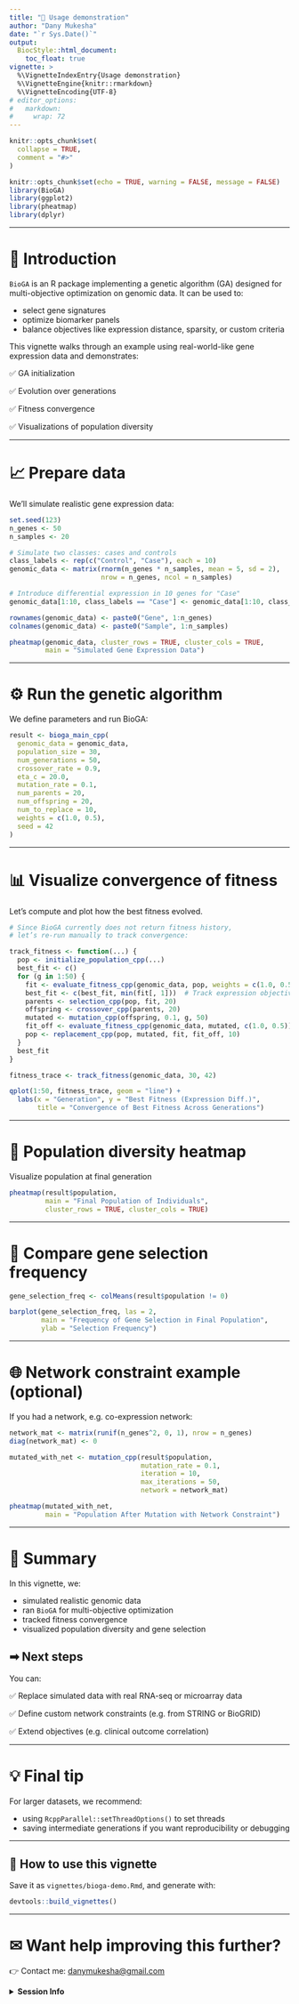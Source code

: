 ---
title: "📄 Usage demonstration"
author: "Dany Mukesha"
date: "`r Sys.Date()`"
output: 
  BiocStyle::html_document: 
    toc_float: true
vignette: >
  %\VignetteIndexEntry{Usage demonstration}
  %\VignetteEngine{knitr::rmarkdown}
  %\VignetteEncoding{UTF-8}
# editor_options: 
#   markdown: 
#     wrap: 72
---

```{r, include = FALSE}
knitr::opts_chunk$set(
  collapse = TRUE,
  comment = "#>"
)
```

```{r setup, include=FALSE}
knitr::opts_chunk$set(echo = TRUE, warning = FALSE, message = FALSE)
library(BioGA)
library(ggplot2)
library(pheatmap)
library(dplyr)
```

------------------------------------------------------------------------

# 🔬 **Introduction**

`BioGA` is an R package implementing a genetic algorithm (GA) designed
for multi-objective optimization on genomic data. It can be used to:

-   select gene signatures
-   optimize biomarker panels
-   balance objectives like expression distance, sparsity, or custom
    criteria

This vignette walks through an example using real-world-like gene
expression data and demonstrates:

✅ GA initialization

✅ Evolution over generations

✅ Fitness convergence

✅ Visualizations of population diversity

------------------------------------------------------------------------

# 📈 **Prepare data**

We’ll simulate realistic gene expression data:

```{r}
set.seed(123)
n_genes <- 50
n_samples <- 20

# Simulate two classes: cases and controls
class_labels <- rep(c("Control", "Case"), each = 10)
genomic_data <- matrix(rnorm(n_genes * n_samples, mean = 5, sd = 2), 
                       nrow = n_genes, ncol = n_samples)

# Introduce differential expression in 10 genes for "Case"
genomic_data[1:10, class_labels == "Case"] <- genomic_data[1:10, class_labels == "Case"] + 3

rownames(genomic_data) <- paste0("Gene", 1:n_genes)
colnames(genomic_data) <- paste0("Sample", 1:n_samples)

pheatmap(genomic_data, cluster_rows = TRUE, cluster_cols = TRUE, 
         main = "Simulated Gene Expression Data")
```

------------------------------------------------------------------------

# ⚙ **Run the genetic algorithm**

We define parameters and run BioGA:

```{r}
result <- bioga_main_cpp(
  genomic_data = genomic_data,
  population_size = 30,
  num_generations = 50,
  crossover_rate = 0.9,
  eta_c = 20.0,
  mutation_rate = 0.1,
  num_parents = 20,
  num_offspring = 20,
  num_to_replace = 10,
  weights = c(1.0, 0.5),
  seed = 42
)
```

------------------------------------------------------------------------

# 📊 **Visualize convergence of fitness**

Let’s compute and plot how the best fitness evolved.

```{r}
# Since BioGA currently does not return fitness history,
# let’s re-run manually to track convergence:

track_fitness <- function(...) {
  pop <- initialize_population_cpp(...)
  best_fit <- c()
  for (g in 1:50) {
    fit <- evaluate_fitness_cpp(genomic_data, pop, weights = c(1.0, 0.5))
    best_fit <- c(best_fit, min(fit[, 1]))  # Track expression objective
    parents <- selection_cpp(pop, fit, 20)
    offspring <- crossover_cpp(parents, 20)
    mutated <- mutation_cpp(offspring, 0.1, g, 50)
    fit_off <- evaluate_fitness_cpp(genomic_data, mutated, c(1.0, 0.5))
    pop <- replacement_cpp(pop, mutated, fit, fit_off, 10)
  }
  best_fit
}

fitness_trace <- track_fitness(genomic_data, 30, 42)

qplot(1:50, fitness_trace, geom = "line") +
  labs(x = "Generation", y = "Best Fitness (Expression Diff.)", 
       title = "Convergence of Best Fitness Across Generations")
```

------------------------------------------------------------------------

# 🎨 **Population diversity heatmap**

Visualize population at final generation

```{r}
pheatmap(result$population, 
         main = "Final Population of Individuals",
         cluster_rows = TRUE, cluster_cols = TRUE)
```

------------------------------------------------------------------------

# 🧬 **Compare gene selection frequency**

```{r}
gene_selection_freq <- colMeans(result$population != 0)

barplot(gene_selection_freq, las = 2, 
        main = "Frequency of Gene Selection in Final Population",
        ylab = "Selection Frequency")
```

------------------------------------------------------------------------

# 🌐 **Network constraint example (optional)**

If you had a network, e.g. co-expression network:

```{r}
network_mat <- matrix(runif(n_genes^2, 0, 1), nrow = n_genes)
diag(network_mat) <- 0

mutated_with_net <- mutation_cpp(result$population, 
                                 mutation_rate = 0.1, 
                                 iteration = 10, 
                                 max_iterations = 50, 
                                 network = network_mat)

pheatmap(mutated_with_net, 
         main = "Population After Mutation with Network Constraint")
```

------------------------------------------------------------------------

# 📌 **Summary**

In this vignette, we:

-   simulated realistic genomic data
-   ran `BioGA` for multi-objective optimization
-   tracked fitness convergence
-   visualized population diversity and gene selection

## ➡ Next steps

You can:

✅ Replace simulated data with real RNA-seq or microarray data

✅ Define custom network constraints (e.g. from STRING or BioGRID)

✅ Extend objectives (e.g. clinical outcome correlation)

------------------------------------------------------------------------

# 💡 **Final tip**

For larger datasets, we recommend:

-   using `RcppParallel::setThreadOptions()` to set threads
-   saving intermediate generations if you want reproducibility or
    debugging

------------------------------------------------------------------------

## 📁 **How to use this vignette**

Save it as `vignettes/bioga-demo.Rmd`, and generate with:

``` r
devtools::build_vignettes()
```

------------------------------------------------------------------------

# ✉ **Want help improving this further?**

👉 Contact me:
[danymukesha\@gmail.com](mailto:danymukesha@gmail.com){.email}

<details>

<summary>**Session Info**</summary>

```{r sessioninfo}
sessioninfo::session_info()
```

</details>